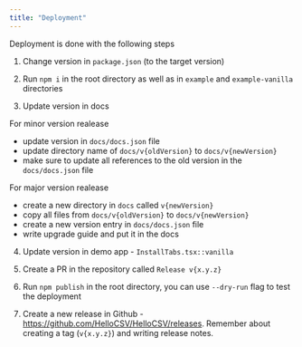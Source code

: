 ```yaml
---
title: "Deployment"
---
```


Deployment is done with the following steps

1. Change version in `package.json` (to the target version)

2. Run `npm i` in the root directory as well as in `example` and `example-vanilla` directories

3. Update version in docs

For minor version realease 
- update version in `docs/docs.json` file
- update directory name of `docs/v{oldVersion}` to `docs/v{newVersion}`
- make sure to update all references to the old version in the `docs/docs.json` file

For major version realease 
- create a new directory in `docs` called `v{newVersion}`
- copy all files from `docs/v{oldVersion}` to `docs/v{newVersion}`
- create a new version entry in `docs/docs.json` file
- write upgrade guide and put it in the docs

4. Update version in demo app - `InstallTabs.tsx::vanilla`

5. Create a PR in the repository called `Release v{x.y.z}`

6. Run `npm publish` in the root directory, you can use `--dry-run` flag to test the deployment

7. Create a new release in Github - https://github.com/HelloCSV/HelloCSV/releases. Remember about creating a tag (`v{x.y.z}`) and writing release notes.